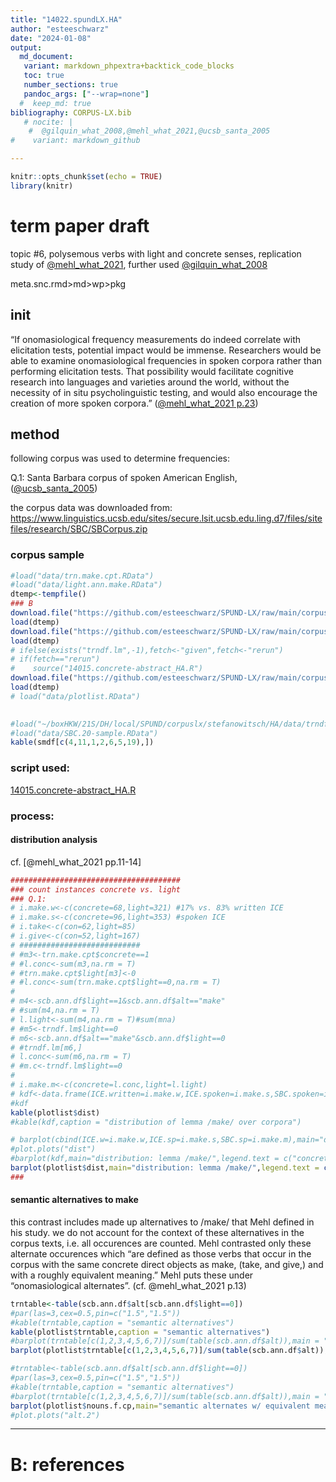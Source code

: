 ```yaml
---
title: "14022.spundLX.HA"
author: "esteeschwarz"
date: "2024-01-08"
output: 
  md_document: 
   variant: markdown_phpextra+backtick_code_blocks
   toc: true
   number_sections: true
   pandoc_args: ["--wrap=none"]
  #  keep_md: true
bibliography: CORPUS-LX.bib
   # nocite: |
    #  @gilquin_what_2008,@mehl_what_2021,@ucsb_santa_2005
#    variant: markdown_github

---
```


```r
knitr::opts_chunk$set(echo = TRUE)
library(knitr)
```

# term paper draft
topic #6, polysemous verbs with light and concrete senses, replication study of 
[@mehl_what_2021](https://doi.org/10.1515/cllt-2017-0039), 
further used [@gilquin_what_2008](https://dial.uclouvain.be/pr/boreal/object/boreal:75833)   

meta.snc.rmd>md>wp>pkg


## init
"If onomasiological frequency measurements do indeed correlate with elicitation tests, 
potential impact would be immense. Researchers would be able to examine onomasiological frequencies in spoken corpora rather than performing elicitation tests. That possibility would facilitate cognitive research into languages and varieties around the world, without the necessity of in situ psycholinguistic testing, and would also encourage the creation of more spoken corpora." ([@mehl_what_2021 p.23](https://doi.org/10.1515/cllt-2017-0039))

## method
following corpus was used to determine frequencies:   

Q.1: Santa Barbara corpus of spoken American English, ([@ucsb_santa_2005](https://www.linguistics.ucsb.edu/research/santa-barbara-corpus))

the corpus data was downloaded from: [https://www.linguistics.ucsb.edu/sites/secure.lsit.ucsb.edu.ling.d7/files/sitefiles/research/SBC/SBCorpus.zip](https://www.linguistics.ucsb.edu/sites/secure.lsit.ucsb.edu.ling.d7/files/sitefiles/research/SBC/SBCorpus.zip)

### corpus sample
```r
#load("data/trn.make.cpt.RData")
#load("data/light.ann.make.RData")
dtemp<-tempfile()
### B
download.file("https://github.com/esteeschwarz/SPUND-LX/raw/main/corpusLX/14015-HA/data/SBC.ann.df.RData",dtemp)
load(dtemp)
download.file("https://github.com/esteeschwarz/SPUND-LX/raw/main/corpusLX/14015-HA/data/SBC.20-sample.RData",dtemp)
load(dtemp)
# ifelse(exists("trndf.lm",-1),fetch<-"given",fetch<-"rerun")
# if(fetch=="rerun")
#    source("14015.concrete-abstract_HA.R")
download.file("https://github.com/esteeschwarz/SPUND-LX/raw/main/corpusLX/14015-HA/data/plotlist.RData",dtemp)
load(dtemp)
# load("data/plotlist.RData")
   

#load("~/boxHKW/21S/DH/local/SPUND/corpuslx/stefanowitsch/HA/data/trndf.lm.cpt.RData")
#load("data/SBC.20-sample.RData")
kable(smdf[c(4,11,1,2,6,5,19),])
```

### script used: 

[14015.concrete-abstract_HA.R](14015.concrete-abstract_HA.R)

### process:
#### distribution analysis 
cf. [@mehl_what_2021 pp.11-14]

```r
######################################
### count instances concrete vs. light
### Q.1: 
# i.make.w<-c(concrete=68,light=321) #17% vs. 83% written ICE 
# i.make.s<-c(concrete=96,light=353) #spoken ICE
# i.take<-c(con=62,light=85) 
# i.give<-c(con=52,light=167) 
# ###########################
# #m3<-trn.make.cpt$concrete==1
# #l.conc<-sum(m3,na.rm = T)
# #trn.make.cpt$light[m3]<-0
# #l.conc<-sum(trn.make.cpt$light==0,na.rm = T)
# 
# m4<-scb.ann.df$light==1&scb.ann.df$alt=="make"
# #sum(m4,na.rm = T)
# l.light<-sum(m4,na.rm = T)#sum(mna)
# #m5<-trndf.lm$light==0
# m6<-scb.ann.df$alt=="make"&scb.ann.df$light==0
# #trndf.lm[m6,]
# l.conc<-sum(m6,na.rm = T)
# #m.c<-trndf.lm$light==0
# 
# i.make.m<-c(concrete=l.conc,light=l.light)
# kdf<-data.frame(ICE.written=i.make.w,ICE.spoken=i.make.s,SBC.spoken=i.make.m)
#kdf
kable(plotlist$dist)
#kable(kdf,caption = "distribution of lemma /make/ over corpora")
```


```r
# barplot(cbind(ICE.w=i.make.w,ICE.sp=i.make.s,SBC.sp=i.make.m),main="distribution: lemma /make/",legend.text = c("concrete use","light use"))
#plot.plots("dist")
#barplot(kdf,main="distribution: lemma /make/",legend.text = c("concrete use","light use"))
barplot(plotlist$dist,main="distribution: lemma /make/",legend.text = c("concrete use","light use"))
###
```

#### semantic alternatives to make
this contrast includes made up alternatives to /make/ that Mehl defined in his study. we do not account for the context of these alternatives in the corpus texts, i.e. all occurences are counted. Mehl contrasted only these alternate occurences which "are defined as those verbs that occur in the corpus with the same concrete direct objects as make, (take, and give,) and with a roughly equivalent meaning." Mehl puts these under "onomasiological alternates". (cf. @mehl_what_2021 p.13)  

```r
trntable<-table(scb.ann.df$alt[scb.ann.df$light==0])
#par(las=3,cex=0.5,pin=c("1.5","1.5"))
#kable(trntable,caption = "semantic alternatives")
kable(plotlist$trntable,caption = "semantic alternatives")
#barplot(trntable[c(1,2,3,4,5,6,7)]/sum(table(scb.ann.df$alt)),main = "SBC concrete /make/ vs. alternate",ylab = "% in corpus")
barplot(plotlist$trntable[c(1,2,3,4,5,6,7)]/sum(table(scb.ann.df$alt)),main = "SBC concrete /make/ vs. alternate",ylab = "% in corpus")
```


```r
#trntable<-table(scb.ann.df$alt[scb.ann.df$light==0])
#par(las=3,cex=0.5,pin=c("1.5","1.5"))
#kable(trntable,caption = "semantic alternatives")
#barplot(trntable[c(1,2,3,4,5,6,7)]/sum(table(scb.ann.df$alt)),main = "SBC concrete /make/ vs. alternate",ylab = "% in corpus")
barplot(plotlist$nouns.f.cp,main="semantic alternates w/ equivalent meaning",ylab = "% in corpus")
#plot.plots("alt.2")
```


---------

# B: references


